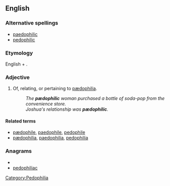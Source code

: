 ==English==

===Alternative spellings===
* [[paedophilic]]
* [[pedophilic]]

===Etymology===
English {{term|pædophile}} + {{term|-ic}}.

===Adjective===
{{en-adj}}

# Of, relating, or pertaining to [[pædophilia]].
#: ''The '''pædophilic''' woman purchased a bottle of soda-pop from the convenience store.''
#: ''Joshua's relationship was '''pædophilic'''.''

====Related terms====
* [[pædophile]], [[paedophile]], [[pedophile]]
* [[pædophilia]], [[paedophilia]], [[pedophilia]]

===Anagrams===
* {{alphagram|acdehiilopp}}
* [[pedophiliac#English|pedophiliac]]

[[Category:Pedophilia]]